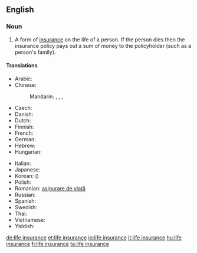 ==English==
{{wikipedia}}
===Noun===
{{en-noun|sg=[[life]] [[insurance]]|-|s}}

# {{context|insurance}} A form of [[insurance]] on the life of a person. If the person dies then the insurance policy pays out a sum of money to the policyholder (such as a person's family).

====Translations====
{{trans-top|form of insurance}}
* Arabic: {{t|ar|تأمين على الحياة|m|tr=ta'miin 3ála al-Hayaa}}
* Chinese:
*: Mandarin: {{t|cmn|人壽保險|sc=Hani}}, {{t|cmn|人寿保险|tr=rénshòu bǎoxiǎn|sc=Hani}}, {{t|cmn|生命保險|sc=Hani}}, {{t|cmn|生命保险|tr=shēngmìng bǎoxiǎn|sc=Hani}}
* Czech: {{t|cs|životní pojištění|n}}
* Danish: {{t-|da|livsforsikring|c}}
* Dutch: {{t-|nl|levensverzekering|f}}
* Finnish: {{t-|fi|henkivakuutus}}
* French: {{t|fr|assurance-vie|f}}
* German: {{t-|de|Lebensversicherung|f}}
* Hebrew: {{t|he|ביטוח חיים}}
* Hungarian: {{t+|hu|életbiztosítás}}
{{trans-mid}}
* Italian: {{t|it|assicurazione sulla vita|f}}
* Japanese: {{t|ja|生命保険|tr=せいめいほけん, seimei hoken}}
* Korean: {{t|ko|생명보험|tr=saengmyeong boheom|sc=Hang}} ({{t|ko|生命保險|sc=Hani}})
* Polish: {{t|pl|ubezpieczenie na życie|n}}
* Romanian: [[asigurare de viaţă]]
* Russian: {{t|ru|страхование жизни|n|tr=straxovánije žízni}}
* Spanish: {{t|es|seguro de vida|m}}
* Swedish: {{t|sv|livförsäkring}}
* Thai: {{t|th|การประกันชีวิต}}
* Vietnamese: {{t|vi|bảo hiểm nhân thọ|xs=Vietnamese}}
* Yiddish: {{t|yi|לעבן פארזיכערונג|sc=Hebr|xs=Yiddish}}
{{trans-bottom}}

[[de:life insurance]]
[[et:life insurance]]
[[io:life insurance]]
[[it:life insurance]]
[[hu:life insurance]]
[[fi:life insurance]]
[[ta:life insurance]]